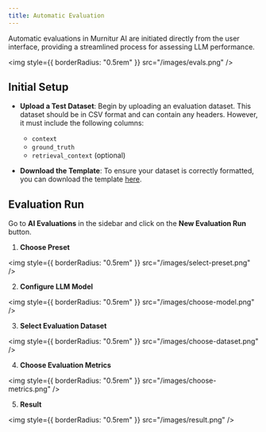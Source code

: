 ```yaml
---
title: Automatic Evaluation
---
```


Automatic evaluations in Murnitur AI are initiated directly from the user interface, providing a streamlined process for assessing LLM performance.

<img style={{ borderRadius: "0.5rem" }} src="/images/evals.png" />

## Initial Setup

- **Upload a Test Dataset**: Begin by uploading an evaluation dataset. This dataset should be in CSV format and can contain any headers. However, it must include the following columns:

  - `context`
  - `ground_truth`
  - `retrieval_context` (optional)

- **Download the Template**: To ensure your dataset is correctly formatted, you can download the template [here](https://docs.google.com/spreadsheets/d/e/2PACX-1vSV2YrbZvZS-sHqy0LnkHzXglewNE50A3Pvn9eaLiVm2R6dF5N-NzmBB2SolF78VVzxqkKtFzqhsPYL/pub?gid=668288425&single=true&output=csv).

## Evaluation Run

Go to **AI Evaluations** in the sidebar and click on the **New Evaluation Run** button.

1. **Choose Preset**

<img style={{ borderRadius: "0.5rem" }} src="/images/select-preset.png" />

2. **Configure LLM Model**

<img style={{ borderRadius: "0.5rem" }} src="/images/choose-model.png" />

3. **Select Evaluation Dataset**

<img style={{ borderRadius: "0.5rem" }} src="/images/choose-dataset.png" />

4. **Choose Evaluation Metrics**

<img style={{ borderRadius: "0.5rem" }} src="/images/choose-metrics.png" />

5. **Result**

<img style={{ borderRadius: "0.5rem" }} src="/images/result.png" />

